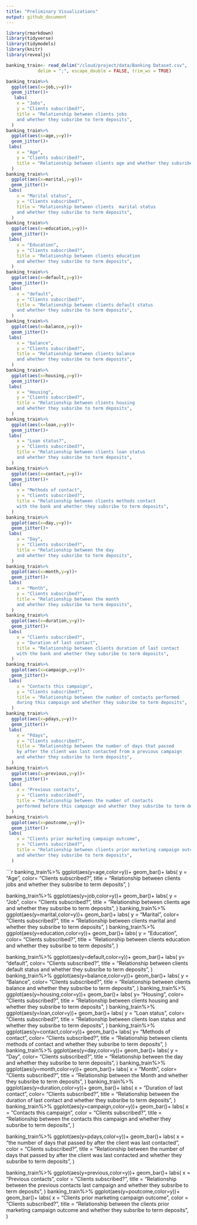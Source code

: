 ```yaml
---
title: "Preliminary Visualizations"
output: github_document
---
```


```r
library(rmarkdown)
library(tidyverse)
library(tidymodels)
library(knitr)
library(revealjs)
```


```r
banking_train<- read_delim("/cloud/project/data/Banking Dataset.csv",
            delim = ";", escape_double = FALSE, trim_ws = TRUE)

```

```r
banking_train%>%
  ggplot(aes(x=job,y=y))+
  geom_jitter()+
   labs(
    x = "Jobs",
    y = "Clients subscribed?",
    title = "Relationship between clients jobs 
    and whether they subsribe to term deposits",
  ) 
banking_train%>%
  ggplot(aes(x=age,y=y))+
  geom_jitter()+
 labs(
    x = "Age",
    y = "Clients subscribed?",
    title = "Relationship between clients age and whether they subsribe to term deposits",
  ) 
banking_train%>%
  ggplot(aes(x=marital,y=y))+
  geom_jitter()+
 labs(
    x = "Marital status",
    y = "Clients subscribed?",
    title = "Relationship between clients  marital status 
    and whether they subsribe to term deposits",
  ) 
banking_train%>%
  ggplot(aes(x=education,y=y))+
  geom_jitter()+
 labs(
    x = "Education",
    y = "Clients subscribed?",
    title = "Relationship between clients education 
    and whether they subsribe to term deposits",
  ) 
banking_train%>%
  ggplot(aes(x=default,y=y))+
  geom_jitter()+
 labs(
    x = "default",
    y = "Clients subscribed?",
    title = "Relationship between clients default status 
    and whether they subsribe to term deposits",
  ) 
banking_train%>%
  ggplot(aes(x=balance,y=y))+
  geom_jitter()+
 labs(
    x = "balance",
    y = "Clients subscribed?",
    title = "Relationship between clients balance 
    and whether they subsribe to term deposits",
  ) 
banking_train%>%
  ggplot(aes(x=housing,y=y))+
  geom_jitter()+
 labs(
    x = "Housing",
    y = "Clients subscribed?",
    title = "Relationship between clients housing 
    and whether they subsribe to term deposits",
  ) 
banking_train%>%
  ggplot(aes(x=loan,y=y))+
  geom_jitter()+
 labs(
    x = "Loan status?",
    y = "Clients subscribed?",
    title = "Relationship between clients loan status 
    and whether they subsribe to term deposits",
  ) 
banking_train%>%
  ggplot(aes(x=contact,y=y))+
  geom_jitter()+
 labs(
    x = "Methods of contact",
    y = "Clients subscribed?",
    title = "Relationship between clients methods contact 
    with the bank and whether they subsribe to term deposits",
  ) 
banking_train%>%
  ggplot(aes(x=day,y=y))+
  geom_jitter()+
 labs(
    x = "Day",
    y = "Clients subscribed?",
    title = "Relationship between the day 
    and whether they subsribe to term deposits",
  ) 
banking_train%>%
  ggplot(aes(x=month,y=y))+
  geom_jitter()+
 labs(
    x = "Month",
    y = "Clients subscribed?",
    title = "Relationship between the month 
    and whether they subsribe to term deposits",
  ) 
banking_train%>%
  ggplot(aes(x=duration,y=y))+
  geom_jitter()+
 labs(
    x = "Clients subscribed?",
    y = "Duration of last contact",
    title = "Relationship between clients duration of last contact 
    with the bank and whether they subsribe to term deposits",
  ) 
banking_train%>%
  ggplot(aes(x=campaign,y=y))+
  geom_jitter()+
 labs(
    x = "Contacts this campaign",
    y = "Clients subscribed?",
    title = "Relationship between the number of contacts performed 
    during this campaign and whether they subsribe to term deposits",
  ) 
banking_train%>%
  ggplot(aes(x=pdays,y=y))+
  geom_jitter()+
 labs(
    x = "Pdays",
    y = "Clients subscribed?",
    title = "Relationship between the number of days that passed 
    by after the client was last contacted from a previous campaign  
    and whether they subsribe to term deposits",
  ) 
banking_train%>%
  ggplot(aes(x=previous,y=y))+
  geom_jitter()+
 labs(
    x = "Previous contacts",
    y = "Clients subscribed?",
    title = "Relationship between the number of contacts  
    performed before this campaign and whether they subsribe to term deposits",
  ) 
banking_train%>%
  ggplot(aes(x=poutcome,y=y))+
  geom_jitter()+
 labs(
    x = "Clients prior marketing campaign outcome",
    y = "Clients subscribed?",
    title = "Relationship between clients prior marketing campaign outcome 
    and whether they subsribe to term deposits",
  ) 
```

```r
banking_train%>%
  ggplot(aes(y=age,color=y))+
  geom_bar()+
 labs(
    y = "Age",
    color= "Clients subscribed?",
    title = "Relationship between clients jobs 
    and whether they subsribe to term deposits",
  ) 

banking_train%>%
  ggplot(aes(y=job,color=y))+
  geom_bar()+
labs(
    y = "Job",
    color= "Clients subscribed?",
    title = "Relationship between clients age 
    and whether they subsribe to term deposits",
  ) 
banking_train%>%
  ggplot(aes(y=marital,color=y))+
  geom_bar()+
  labs(
    y = "Marital",
    color= "Clients subscribed?",
    title = "Relationship between clients marital
    and whether they subsribe to term deposits",
  ) 
banking_train%>%
  ggplot(aes(y=education,color=y))+
  geom_bar()+
  labs(
    y = "Education",
    color= "Clients subscribed?",
    title = "Relationship between clients education
    and whether they subsribe to term deposits",
  ) 

banking_train%>%
  ggplot(aes(y=default,color=y))+
  geom_bar()+
  labs(
    y= "default",
    color= "Clients subscribed?",
    title = "Relationship between clients default status
    and whether they subsribe to term deposits",
  ) 
banking_train%>%
  ggplot(aes(y=balance,color=y))+
  geom_bar()+
  labs(
    y = "Balance",
    color= "Clients subscribed?",
    title = "Relationship between clients balance
    and whether they subsribe to term deposits",
  ) 
banking_train%>%
  ggplot(aes(y=housing,color=y))+
  geom_bar()+
  labs(
    y= "Housing",
    color= "Clients subscribed?",
    title = "Relationship between clients housing
    and whether they subsribe to term deposits",
  ) 
banking_train%>%
  ggplot(aes(y=loan,color=y))+
  geom_bar()+
  labs(
    y = "Loan status",
    color= "Clients subscribed?",
    title = "Relationship between clients loan status
    and whether they subsribe to term deposits",
  ) 
banking_train%>%
  ggplot(aes(y=contact,color=y))+
  geom_bar()+
  labs(
    y= "Methods of contact",
    color= "Clients subscribed?",
    title = "Relationship between clients methods of 
    contact and whether they subsribe to term deposits",
  ) 
banking_train%>%
  ggplot(aes(y=day,color=y))+
  geom_bar()+
  labs(
    y = "Day",
    color= "Clients subscribed?",
    title = "Relationship between the day 
    and whether they subsribe to term deposits",
  ) 
banking_train%>%
  ggplot(aes(y=month,color=y))+
  geom_bar()+
  labs(
    x = "Month",
    color= "Clients subscribed?",
    title = "Relationship between the Month
    and whether they subsribe to term deposits",
  ) 
banking_train%>%
  ggplot(aes(y=duration,color=y))+
  geom_bar()+
  labs(
    x = "Duration of last contact",
    color= "Clients subscribed?",
    title = "Relationship between the duration of last contact
    and whether they subsribe to term deposits",
  ) 
banking_train%>%
  ggplot(aes(y=campaign,color=y))+
  geom_bar()+
   labs(
    x = "Contacts this campaign",
    color = "Clients subscribed?",
    title = "Relationship between the contacts this campaign
    and whether they subsribe to term deposits",
  )
  
banking_train%>%
  ggplot(aes(y=pdays,color=y))+
  geom_bar()+
   labs(
    x = "the number of days that passed 
    by after the client was last contacted",
    color = "Clients subscribed?",
    title = "Relationship between the number of days that passed 
    by after the client was last contacted
    and whether they subsribe to term deposits",
  )
  
banking_train%>%
  ggplot(aes(y=previous,color=y))+
  geom_bar()+
  labs(
    x = "Previous contacts",
    color = "Clients subscribed?",
    title = "Relationship between the previous contacts last campaign
    and whether they subsribe to term deposits",
  )
banking_train%>%
  ggplot(aes(y=poutcome,color=y))+
  geom_bar()+
   labs(
    x = "Clients prior marketing campaign outcome",
    color = "Clients subscribed?",
    title = "Relationship between the clients prior marketing campaign outcome
    and whether they subsribe to term deposits",
  )
